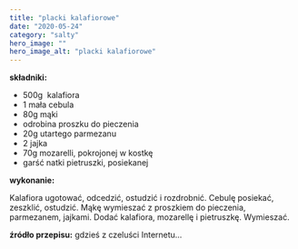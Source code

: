 ```yaml
---
title: "placki kalafiorowe"
date: "2020-05-24"
category: "salty"
hero_image: ""
hero_image_alt: "placki kalafiorowe"
---
```


<!--more ... -->

<strong>składniki:</strong>
<ul>
  <li>500g  kalafiora</li>
  <li>1 mała cebula</li>
  <li>80g mąki</li>
  <li>odrobina proszku do pieczenia</li>
  <li>20g utartego parmezanu</li>
  <li>2 jajka</li>
  <li>70g mozarelli, pokrojonej w kostkę</li>
  <li>garść natki pietruszki, posiekanej</li>
</ul>
<strong>wykonanie:</strong>

Kalafiora ugotować, odcedzić, ostudzić i rozdrobnić. Cebulę posiekać, zeszklić, ostudzić. Mąkę wymieszać z proszkiem do pieczenia, parmezanem, jajkami. Dodać kalafiora, mozarellę i pietruszkę. Wymieszać.

<strong>źródło przepisu:</strong> gdzieś z czeluści Internetu…
